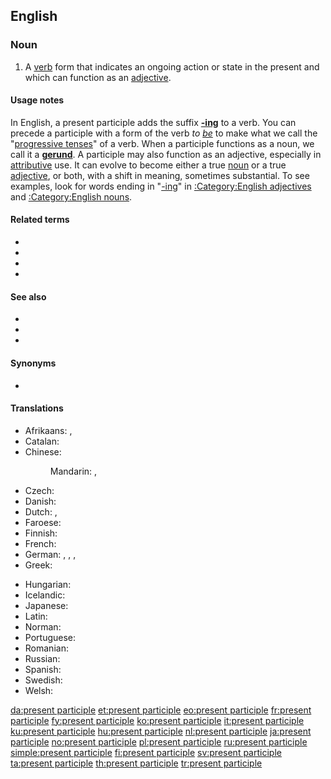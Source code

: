 ==English==
{{wikipedia}}

===Noun===
{{en-noun|head=[[present]] [[participle]]}}

# {{lb|en|grammar}} A [[verb]] form that indicates an ongoing action or state in the present and which can function as an [[adjective]].

====Usage notes====
In English, a present participle adds the suffix '''[[-ing]]''' to a verb. You can precede a participle with a form of the verb ''to [[be]]'' to make what we call the "[[progressive tense]]s" of a verb. When a participle functions as a noun, we call it a '''[[gerund]]'''. A participle may also function as an adjective, especially in [[attributive]] use. It can evolve to become either a true [[noun]] or a true [[adjective]], or both, with a shift in meaning, sometimes substantial. To see examples, look for words ending in "[[-ing]]" in [[:Category:English adjectives]] and [[:Category:English nouns]].

====Related terms====
* {{l|en|future participle}} <!-- Latin futurus, venturus, amaturus... -->
* {{l|en|participle}}
* {{l|en|past participle}}
* {{l|en|perfect passive participle}}

====See also====
* {{l|en|gerund}}
* {{l|en|gerundive}}
* {{l|en|periphrastic}}

====Synonyms====
* {{l|en|p.pr.}} {{qualifier|abbreviation}}

====Translations====
{{trans-top|verb form that indicates an ongoing action}}
* Afrikaans: {{t|af|teenwoordige deelwoord}}, {{t|af|onvoltooide deelwoord}}
* Catalan: {{t|ca|participi present|m}}
* Chinese:
*: Mandarin: {{t|cmn|現在分詞|sc=Hani}}, {{t+|cmn|现在分词|tr=xiànzài fēncí|sc=Hani}}
* Czech: {{t|cs|příčestí přítomné|n}}
* Danish: {{t+|da|præsens participium|n|c}}
* Dutch: {{t+|nl|onvoltooid deelwoord|n}}, {{t|nl|tegenwoordig deelwoord|n}}
* Faroese: {{t|fo|nútíðar lýsingarháttur|m}}
* Finnish: {{t+|fi|partisiipin preesens}}
* French: {{t+|fr|participe présent|m}}
* German: {{t|de|Mittelwort der Gegenwart|n}}, {{t|de|Partizipium präsentis|n}}, {{t|de|Partizip Präsens|n}}, {{t|de|Partizip I|n}}
* Greek: {{t|el|μετοχή του ενεστώτα|f}}
{{trans-mid}}
* Hungarian: {{t+|hu|folyamatos melléknévi igenév}}
* Icelandic: {{t+|is|lýsingarháttur nútíðar|m}}
* Japanese: {{t|ja|現在分詞|tr=げんざいぶんし, genzai bunshi|sc=Jpan}}
* Latin: {{t|la|participium praesentis|m|n}}
* Norman: {{t|nrf|participe présent|m}} {{qualifier|Jersey}}
* Portuguese: {{t+|pt|particípio presente|m}}
* Romanian: {{t|ro|participiu prezent|n}}
* Russian: {{t+|ru|прича́стие настоя́щего вре́мени|n}}
* Spanish: {{t+|es|participio presente|m}}
* Swedish: {{t+|sv|presensparticip|c}}
* Welsh: {{t|cy|rhangymeriad presennol|m}}
{{trans-bottom}}

[[da:present participle]]
[[et:present participle]]
[[eo:present participle]]
[[fr:present participle]]
[[fy:present participle]]
[[ko:present participle]]
[[it:present participle]]
[[ku:present participle]]
[[hu:present participle]]
[[nl:present participle]]
[[ja:present participle]]
[[no:present participle]]
[[pl:present participle]]
[[ru:present participle]]
[[simple:present participle]]
[[fi:present participle]]
[[sv:present participle]]
[[ta:present participle]]
[[th:present participle]]
[[tr:present participle]]